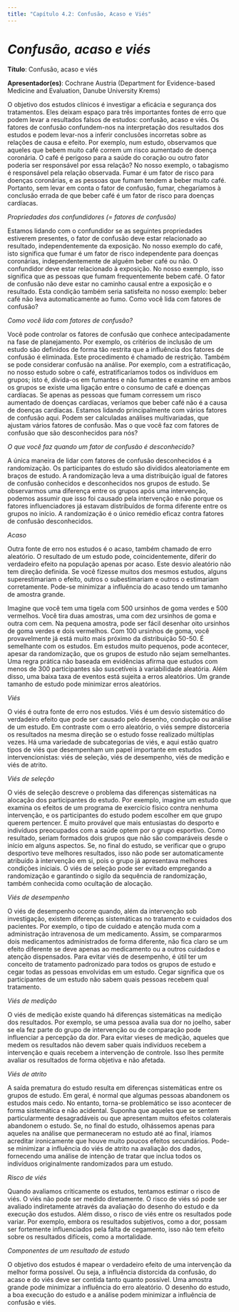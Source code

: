 ```yaml
---
title: "Capítulo 4.2: Confusão, Acaso e Viés"
---
```


# ***Confusão, acaso e viés*** {#sec-section1}

**Título**: Confusão, acaso e viés

**Apresentador(es)**: Cochrane Austria (Department for Evidence-based Medicine and Evaluation, Danube University Krems)

O objetivo dos estudos clínicos é investigar a eficácia e segurança dos tratamentos. Eles deixam espaço para três importantes fontes de erro que podem levar a resultados falsos de estudos: confusão, acaso e viés. Os fatores de confusão confundem-nos na interpretação dos resultados dos estudos e podem levar-nos a inferir conclusões incorretas sobre as relações de causa e efeito. Por exemplo, num estudo, observamos que aqueles que bebem muito café correm um risco aumentado de doença coronária. O café é perigoso para a saúde do coração ou outro fator poderia ser responsável por essa relação? No nosso exemplo, o tabagismo é responsável pela relação observada. Fumar é um fator de risco para doenças coronárias, e as pessoas que fumam tendem a beber muito café. Portanto, sem levar em conta o fator de confusão, fumar, chegaríamos à conclusão errada de que beber café é um fator de risco para doenças cardíacas.

*Propriedades dos confundidores (= fatores de confusão)*

Estamos lidando com o confundidor se as seguintes propriedades estiverem presentes, o fator de confusão deve estar relacionado ao resultado, independentemente da exposição. No nosso exemplo do café, isto significa que fumar é um fator de risco independente para doenças coronárias, independentemente de alguém beber café ou não. O confundidor deve estar relacionado à exposição. No nosso exemplo, isso significa que as pessoas que fumam frequentemente bebem café. O fator de confusão não deve estar no caminho causal entre a exposição e o resultado. Esta condição também seria satisfeita no nosso exemplo: beber café não leva automaticamente ao fumo. Como você lida com fatores de confusão?

*Como você lida com fatores de confusão?*

Você pode controlar os fatores de confusão que conhece antecipadamente na fase de planejamento. Por exemplo, os critérios de inclusão de um estudo são definidos de forma tão restrita que a influência dos fatores de confusão é eliminada. Este procedimento é chamado de restrição. Também se pode considerar confusão na análise. Por exemplo, com a estratificação, no nosso estudo sobre o café, estratificaríamos todos os indivíduos em grupos; isto é, divida-os em fumantes e não fumantes e examine em ambos os grupos se existe uma ligação entre o consumo de café e doenças cardíacas. Se apenas as pessoas que fumam corressem um risco aumentado de doenças cardíacas, veríamos que beber café não é a causa de doenças cardíacas. Estamos lidando principalmente com vários fatores de confusão aqui. Podem ser calculadas análises multivariadas, que ajustam vários fatores de confusão. Mas o que você faz com fatores de confusão que são desconhecidos para nós?

*O que você faz quando um fator de confusão é desconhecido?*

A única maneira de lidar com fatores de confusão desconhecidos é a randomização. Os participantes do estudo são divididos aleatoriamente em braços de estudo. A randomização leva a uma distribuição igual de fatores de confusão conhecidos e desconhecidos nos grupos de estudo. Se observarmos uma diferença entre os grupos após uma intervenção, podemos assumir que isso foi causado pela intervenção e não porque os fatores influenciadores já estavam distribuídos de forma diferente entre os grupos no início. A randomização é o único remédio eficaz contra fatores de confusão desconhecidos.

*Acaso*

Outra fonte de erro nos estudos é o acaso, também chamado de erro aleatório. O resultado de um estudo pode, coincidentemente, diferir do verdadeiro efeito na população apenas por acaso. Este desvio aleatório não tem direção definida. Se você fizesse muitos dos mesmos estudos, alguns superestimariam o efeito, outros o subestimariam e outros o estimariam corretamente. Pode-se minimizar a influência do acaso tendo um tamanho de amostra grande.

Imagine que você tem uma tigela com 500 ursinhos de goma verdes e 500 vermelhos. Você tira duas amostras, uma com dez ursinhos de goma e outra com cem. Na pequena amostra, pode ser fácil desenhar oito ursinhos de goma verdes e dois vermelhos. Com 100 ursinhos de goma, você provavelmente já está muito mais próximo da distribuição 50-50. É semelhante com os estudos. Em estudos muito pequenos, pode acontecer, apesar da randomização, que os grupos de estudo não sejam semelhantes. Uma regra prática não baseada em evidências afirma que estudos com menos de 300 participantes são suscetíveis à variabilidade aleatória. Além disso, uma baixa taxa de eventos está sujeita a erros aleatórios. Um grande tamanho de estudo pode minimizar erros aleatórios.

*Viés*

O viés é outra fonte de erro nos estudos. Viés é um desvio sistemático do verdadeiro efeito que pode ser causado pelo desenho, condução ou análise de um estudo. Em contraste com o erro aleatório, o viés sempre distorceria os resultados na mesma direção se o estudo fosse realizado múltiplas vezes. Há uma variedade de subcategorias de viés, e aqui estão quatro tipos de viés que desempenham um papel importante em estudos intervencionistas: viés de seleção, viés de desempenho, viés de medição e viés de atrito.

*Viés de seleção*

O viés de seleção descreve o problema das diferenças sistemáticas na alocação dos participantes do estudo. Por exemplo, imagine um estudo que examina os efeitos de um programa de exercício físico contra nenhuma intervenção, e os participantes do estudo podem escolher em que grupo querem pertencer. É muito provável que mais entusiastas do desporto e indivíduos preocupados com a saúde optem por o grupo esportivo. Como resultado, seriam formados dois grupos que não são comparáveis ​​desde o início em alguns aspectos. Se, no final do estudo, se verificar que o grupo desportivo teve melhores resultados, isso não pode ser automaticamente atribuído à intervenção em si, pois o grupo já apresentava melhores condições iniciais. O viés de seleção pode ser evitado empregando a randomização e garantindo o sigilo da sequência de randomização, também conhecida como ocultação de alocação.

*Viés de desempenho*

O viés de desempenho ocorre quando, além da intervenção sob investigação, existem diferenças sistemáticas no tratamento e cuidados dos pacientes. Por exemplo, o tipo de cuidado e atenção muda com a administração intravenosa de um medicamento. Assim, se compararmos dois medicamentos administrados de forma diferente, não fica claro se um efeito diferente se deve apenas ao medicamento ou a outros cuidados e atenção dispensados. Para evitar viés de desempenho, é útil ter um conceito de tratamento padronizado para todos os grupos de estudo e cegar todas as pessoas envolvidas em um estudo. Cegar significa que os participantes de um estudo não sabem quais pessoas recebem qual tratamento.

*Viés de medição*

O viés de medição existe quando há diferenças sistemáticas na medição dos resultados. Por exemplo, se uma pessoa avalia sua dor no joelho, saber se ela fez parte do grupo de intervenção ou de comparação pode influenciar a percepção da dor. Para evitar vieses de medição, aqueles que medem os resultados não devem saber quais indivíduos recebem a intervenção e quais recebem a intervenção de controle. Isso lhes permite avaliar os resultados de forma objetiva e não afetada.

*Viés de atrito*

A saída prematura do estudo resulta em diferenças sistemáticas entre os grupos de estudo. Em geral, é normal que algumas pessoas abandonem os estudos mais cedo. No entanto, torna-se problemático se isso acontecer de forma sistemática e não acidental. Suponha que aqueles que se sentem particularmente desagradáveis ​​ou que apresentam muitos efeitos colaterais abandonem o estudo. Se, no final do estudo, olhássemos apenas para aqueles na análise que permaneceram no estudo até ao final, iríamos acreditar ironicamente que houve muito poucos efeitos secundários. Pode-se minimizar a influência do viés de atrito na avaliação dos dados, fornecendo uma análise de intenção de tratar que inclua todos os indivíduos originalmente randomizados para um estudo.

*Risco de viés*

Quando avaliamos criticamente os estudos, tentamos estimar o risco de viés. O viés não pode ser medido diretamente. O risco de viés só pode ser avaliado indiretamente através da avaliação do desenho do estudo e da execução dos estudos. Além disso, o risco de viés entre os resultados pode variar. Por exemplo, embora os resultados subjetivos, como a dor, possam ser fortemente influenciados pela falta de cegamento, isso não tem efeito sobre os resultados difíceis, como a mortalidade.

*Componentes de um resultado de estudo*

O objetivo dos estudos é mapear o verdadeiro efeito de uma intervenção da melhor forma possível. Ou seja, a influência distorcida da confusão, do acaso e do viés deve ser contida tanto quanto possível. Uma amostra grande pode minimizar a influência do erro aleatório. O desenho do estudo, a boa execução do estudo e a análise podem minimizar a influência de confusão e viés.
